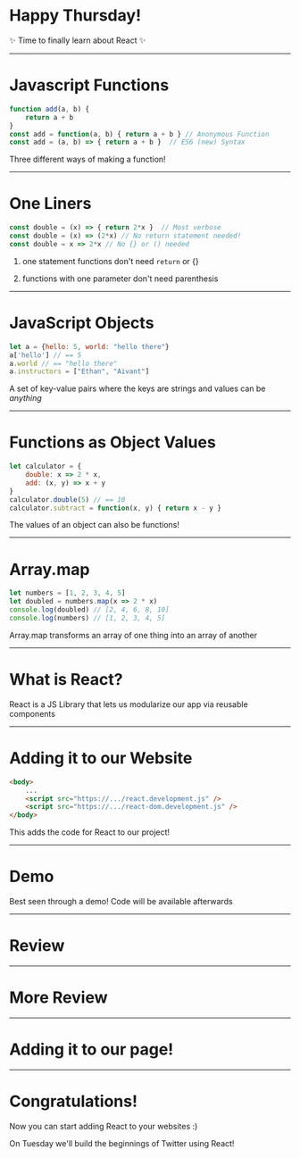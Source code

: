 
<Logo />

# Happy Thursday!

✨ Time to finally learn about React ✨

---

# Javascript Functions

```javascript 
function add(a, b) { 
    return a + b
} 
const add = function(a, b) { return a + b } // Anonymous Function
const add = (a, b) => { return a + b }  // ES6 (new) Syntax
```

Three different ways of making a function!

---

# One Liners

```javascript 
const double = (x) => { return 2*x }  // Most verbose
const double = (x) => (2*x) // No return statement needed!
const double = x => 2*x // No {} or () needed
```
1) one statement functions don't need `return` or {}

2) functions with one parameter don't need parenthesis

---

# JavaScript Objects

```javascript
let a = {hello: 5, world: "hello there"}
a['hello'] // == 5
a.world // == "hello there"
a.instructors = ["Ethan", "Aivant"]
```

A set of key-value pairs where the keys are strings and values can be _anything_

---

# Functions as Object Values

```javascript
let calculator = {
    double: x => 2 * x, 
    add: (x, y) => x + y 
}
calculator.double(5) // == 10
calculator.subtract = function(x, y) { return x - y }
```

The values of an object can also be functions!

---

# Array.map

```javascript 
let numbers = [1, 2, 3, 4, 5]
let doubled = numbers.map(x => 2 * x) 
console.log(doubled) // [2, 4, 6, 8, 10]
console.log(numbers) // [1, 2, 3, 4, 5]
```

Array.map transforms an array of one thing into an array of another

---

# What is React?

React is a JS Library that lets us modularize our app via reusable components

---

# Adding it to our Website

```html 
<body>
    ...
    <script src="https://.../react.development.js" />
    <script src="https://.../react-dom.development.js" />
</body>
```

This adds the code for React to our project!

---

# Demo 

Best seen through a demo! Code will be available afterwards

---

# Review 

<div className="codesurfer">
  <CodeSurfer
    theme={ultramin}
    code={require("!raw-loader!./assets/code/react_component.js")}
    lang="javascript"
    showNumbers={false}
    dark={false}
    steps={[
      { notes: "" },
      {
        lines: [3, 4, 5, 6],
        notes: "This is how we describe how our view will look using JSX. It's not HTML!"
      },
      {
        tokens: {
          4: [5, 6, 7, 8, 9],
        },
        notes: "We can execute javascript in JSX using {} to help us render the component"
      },
      {
        tokens: {
          1: [6, 7, 8],
        },
        notes: "'props' is an object given to the component by it's parent as a function argument"
      },
      {
        lines: [9],
        notes: "Props get passed in when the component is created"
      }
    ]}
  />
</div>

---

# More Review 

<div className="codesurfer">
  <CodeSurfer
    theme={ultramin}
    code={require("!raw-loader!./assets/code/react_component_2.js")}
    lang="javascript"
    showNumbers={false}
    dark={false}
    steps={[
      { notes: "" },
      { 
        notes: "We can transform an array of strings into an array of JSX elements using Array.map", 
        lines: [3, 4, 5]
      }, 
      {
        notes: "This anonymous function takes in a name and returns JSX representing our Greeting component",
        lines: [4, 5],
        tokens: { 
            3: [8, 9, 10, 11, 12, 13, 14]
        }
      },
      {
        notes: "This is how we pass props into a component. React will turn this into an object for us",
        lines: [4]
      },
      { 
        notes: "We can then add this array of JSX elements into our component!",
        lines: [9]
      }
    ]}
  />
</div>

---

# Adding it to our page!

<div className="codesurfer">
  <CodeSurfer
    theme={ultramin}
    code={require("!raw-loader!./assets/code/react_component_3.js")}
    lang="javascript"
    showNumbers={false}
    dark={false}
    steps={[
      { notes: "Finally we put our top component onto the page!" },
      { notes: "First find the element we want to put our React component in", 
        tokens: { 
            1: [3, 4, 5, 6, 7, 8, 9, 10, 11, 12]
        }
      },
      { notes: "Second, tell React which component to render in that element", 
        lines: [2]
      },
      { notes: "React will take this Component and call the function we defined!", 
        tokens: { 
            2: [4, 5, 6, 7]
        }
      }
    ]}
  />
</div>

---

# Congratulations! 

Now you can start adding React to your websites :) 

On Tuesday we'll build the beginnings of Twitter using React!